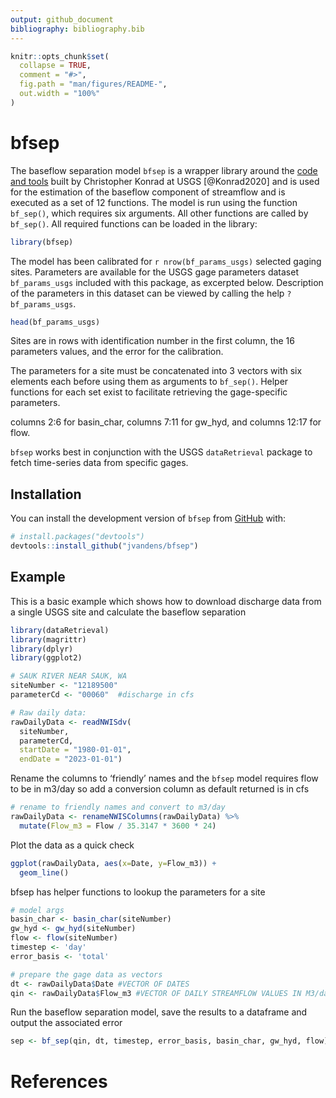```yaml
---
output: github_document
bibliography: bibliography.bib
---
```


<!-- README.md is generated from README.Rmd. Please edit that file and build with devtools::build_readme() -->

```r
knitr::opts_chunk$set(
  collapse = TRUE,
  comment = "#>",
  fig.path = "man/figures/README-",
  out.width = "100%"
)
```

# bfsep

<!-- badges: start -->
<!-- badges: end -->

The baseflow separation model `bfsep` is a wrapper library around the [code and tools](https://www.sciencebase.gov/catalog/item/5f90ef0282ce720ee2d29b7e) built by Christopher Konrad at USGS [@Konrad2020] and is used for the estimation of the baseflow component of streamflow and is executed as a set of 12 functions. The model is run using the function `bf_sep()`, which requires six arguments.  All other functions are called by `bf_sep()`.  All required functions can be loaded in the library:

```r
library(bfsep)
```


The model has been calibrated for `r nrow(bf_params_usgs)` selected gaging sites. Parameters are available for the USGS gage parameters dataset `bf_params_usgs` included with this package, as excerpted below.  Description of the parameters in this dataset can be viewed by calling the help `?bf_params_usgs`.

```r
head(bf_params_usgs)
```

Sites are in rows with identification number in the first column, the 16 parameters values, and the error for the calibration. 

The parameters for a site must be concatenated into 3 vectors with six elements each before using them as arguments to `bf_sep()`.  Helper functions for each set exist to facilitate retrieving the gage-specific parameters.

columns 2:6 for basin_char, columns 7:11 for gw_hyd, and columns 12:17 for flow.

`bfsep` works best in conjunction with the USGS `dataRetrieval` package to fetch time-series data from specific gages.

## Installation

You can install the development version of `bfsep` from [GitHub](https://github.com/) with:

``` r
# install.packages("devtools")
devtools::install_github("jvandens/bfsep")
```

## Example

This is a basic example which shows how to download discharge data from a single USGS site and calculate the baseflow separation

```r

library(dataRetrieval)
library(magrittr)
library(dplyr)
library(ggplot2)

# SAUK RIVER NEAR SAUK, WA
siteNumber <- "12189500"
parameterCd <- "00060"  #discharge in cfs

# Raw daily data:
rawDailyData <- readNWISdv(
  siteNumber,
  parameterCd,
  startDate = "1980-01-01",
  endDate = "2023-01-01")
```

Rename the columns to 'friendly' names and the `bfsep` model requires flow to be in m3/day so add a conversion column as default returned is in cfs

```r
# rename to friendly names and convert to m3/day
rawDailyData <- renameNWISColumns(rawDailyData) %>% 
  mutate(Flow_m3 = Flow / 35.3147 * 3600 * 24)
```

Plot the data as a quick check
```r
ggplot(rawDailyData, aes(x=Date, y=Flow_m3)) +
  geom_line()
```

bfsep has helper functions to lookup the parameters for a site
```r

# model args
basin_char <- basin_char(siteNumber) 
gw_hyd <- gw_hyd(siteNumber)
flow <- flow(siteNumber) 
timestep <- 'day' 
error_basis <- 'total' 

# prepare the gage data as vectors
dt <- rawDailyData$Date #VECTOR OF DATES
qin <- rawDailyData$Flow_m3 #VECTOR OF DAILY STREAMFLOW VALUES IN M3/day
```

Run the baseflow separation model, save the results to a dataframe and output the associated error
```r
sep <- bf_sep(qin, dt, timestep, error_basis, basin_char, gw_hyd, flow)
```

# References

<!--
You'll still need to render `README.Rmd` regularly, to keep `README.md` up-to-date. `devtools::build_readme()` is handy for this. You could also use GitHub Actions to re-render `README.Rmd` every time you push. An example workflow can be found here: <https://github.com/r-lib/actions/tree/v1/examples>. 
-->
